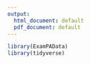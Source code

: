 ```yaml
---
output:
  html_document: default
  pdf_document: default
---
```


```r
library(ExamPAData)
library(tidyverse)
```

